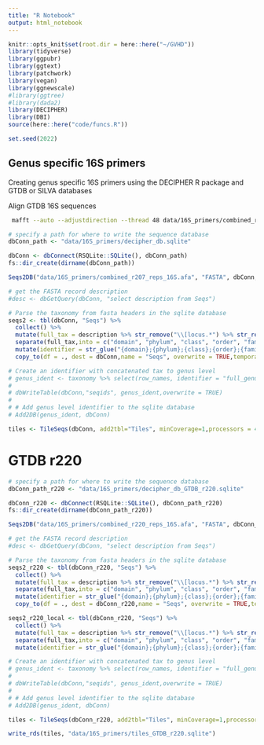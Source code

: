 ```yaml
---
title: "R Notebook"
output: html_notebook
---
```


```r
knitr::opts_knit$set(root.dir = here::here("~/GVHD"))
library(tidyverse)
library(ggpubr)
library(ggtext)
library(patchwork)
library(vegan)
library(ggnewscale)
#library(ggtree)
#library(dada2)
library(DECIPHER)
library(DBI)
source(here::here("code/funcs.R"))

set.seed(2022)
```

## Genus specific 16S primers

Creating genus specific 16S primers using the DECIPHER R package and GTDB or SILVA databases

Align GTDB 16S sequences
```bash
 mafft --auto --adjustdirection --thread 48 data/16S_primers/combined_r207_reps_16S.fna > data/16S_primers/combined_r207_reps_16S.afa
```

```r
# specify a path for where to write the sequence database
dbConn_path <- "data/16S_primers/decipher_db.sqlite"

dbConn <- dbConnect(RSQLite::SQLite(), dbConn_path)
fs::dir_create(dirname(dbConn_path))

Seqs2DB("data/16S_primers/combined_r207_reps_16S.afa", "FASTA", dbConn, "gtdb_r207_16S")

# get the FASTA record description
#desc <- dbGetQuery(dbConn, "select description from Seqs")

# Parse the taxonomy from fasta headers in the sqlite database
seqs2 <- tbl(dbConn, "Seqs") %>% 
  collect() %>% 
  mutate(full_tax = description %>% str_remove("\\[locus.*") %>% str_remove(".*d__")) %>% 
  separate(full_tax,into = c("domain", "phylum", "class", "order", "family", "genus", "species"),sep = ";[a-z]__",remove = FALSE) %>% 
  mutate(identifier = str_glue("{domain};{phylum};{class};{order};{family};{genus}")) %>% 
  copy_to(df = ., dest = dbConn,name = "Seqs", overwrite = TRUE,temporary = FALSE)

# Create an identifier with concatenated tax to genus level
# genus_ident <- taxonomy %>% select(row_names, identifier = "full_genus")
# 
# dbWriteTable(dbConn,"seqids", genus_ident,overwrite = TRUE)
# 
# # Add genus level identifier to the sqlite database
# Add2DB(genus_ident, dbConn)

```

```r
tiles <- TileSeqs(dbConn, add2tbl="Tiles", minCoverage=1,processors = 48)
```


# GTDB r220

```r
# specify a path for where to write the sequence database
dbConn_path_r220 <- "data/16S_primers/decipher_db_GTDB_r220.sqlite"

dbConn_r220 <- dbConnect(RSQLite::SQLite(), dbConn_path_r220)
fs::dir_create(dirname(dbConn_path_r220))

Seqs2DB("data/16S_primers/combined_r220_reps_16S.afa", "FASTA", dbConn_r220, "gtdb_r220_16S")

# get the FASTA record description
#desc <- dbGetQuery(dbConn, "select description from Seqs")

# Parse the taxonomy from fasta headers in the sqlite database
seqs2_r220 <- tbl(dbConn_r220, "Seqs") %>% 
  collect() %>% 
  mutate(full_tax = description %>% str_remove("\\[locus.*") %>% str_remove(".*d__")) %>% 
  separate(full_tax,into = c("domain", "phylum", "class", "order", "family", "genus", "species"),sep = ";[a-z]__",remove = FALSE) %>% 
  mutate(identifier = str_glue("{domain};{phylum};{class};{order};{family};{genus}")) %>% 
  copy_to(df = ., dest = dbConn_r220,name = "Seqs", overwrite = TRUE,temporary = FALSE)

seqs2_r220_local <- tbl(dbConn_r220, "Seqs") %>% 
  collect() %>% 
  mutate(full_tax = description %>% str_remove("\\[locus.*") %>% str_remove(".*d__")) %>% 
  separate(full_tax,into = c("domain", "phylum", "class", "order", "family", "genus", "species"),sep = ";[a-z]__",remove = FALSE) %>% 
  mutate(identifier = str_glue("{domain};{phylum};{class};{order};{family};{genus}"))

# Create an identifier with concatenated tax to genus level
# genus_ident <- taxonomy %>% select(row_names, identifier = "full_genus")
# 
# dbWriteTable(dbConn,"seqids", genus_ident,overwrite = TRUE)
# 
# # Add genus level identifier to the sqlite database
# Add2DB(genus_ident, dbConn)

```

```r
tiles <- TileSeqs(dbConn_r220, add2tbl="Tiles", minCoverage=1,processors = 48)

write_rds(tiles, "data/16S_primers/tiles_GTDB_r220.sqlite")
```


